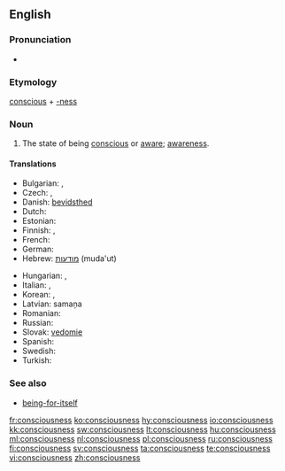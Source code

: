 ==English==

===Pronunciation===
* {{audio|en-us-consciousness.ogg|Audio (US)}}

===Etymology===
[[conscious]] + [[-ness]]

===Noun===
{{wikipedia}}
{{en-noun|es|-}}

# The state of being [[conscious]] or [[aware]]; [[awareness]].

====Translations====
{{trans-top|awareness}}
* Bulgarian: {{t|bg|съзнание|n|sc=Cyrl}},  {{t|bg|съзнателност|f|sc=Cyrl}}
* Czech: {{t-|cs|vědomí|n}},  {{t-|cs|uvědomění|n}}
* Danish: [[bevidsthed]]
* Dutch: {{t+|nl|bewustzijn|n}}
* Estonian: {{t-|et|teadvus}}
* Finnish: {{t-|fi|tajunta}}, {{t-|fi|taju}}
* French: {{t+|fr|conscience|f}}
* German: {{t+|de|Bewusstsein|n}}
* Hebrew: [[מודעות]] (muda'ut) {{f}}
{{trans-mid}}
* Hungarian: {{t|hu|tudatosság}}, {{t+|hu|tudat}}
* Italian: {{t+|it|conoscenza|f}}, {{t+|it|coscienza|f}}
* Korean: {{t-|ko|의식|tr=uisik|sc=Kore}},  {{t|ko|자각|tr=jagak|sc=Kore}}
* Latvian: samaņa  {{n}}
* Romanian: {{t-|ro|conştiinţă|f}}
* Russian: {{t|ru|сознание|n|sc=Cyrl|tr=soznánije}}
* Slovak: [[vedomie]]  {{n}}
* Spanish: {{t+|es|conciencia}}
* Swedish: {{t+|sv|medvetande|n}}
* Turkish: {{t+|tr|bilinç}}
{{trans-bottom}}

===See also===
* [[being-for-itself]]

[[fr:consciousness]]
[[ko:consciousness]]
[[hy:consciousness]]
[[io:consciousness]]
[[kk:consciousness]]
[[sw:consciousness]]
[[lt:consciousness]]
[[hu:consciousness]]
[[ml:consciousness]]
[[nl:consciousness]]
[[pl:consciousness]]
[[ru:consciousness]]
[[fi:consciousness]]
[[sv:consciousness]]
[[ta:consciousness]]
[[te:consciousness]]
[[vi:consciousness]]
[[zh:consciousness]]